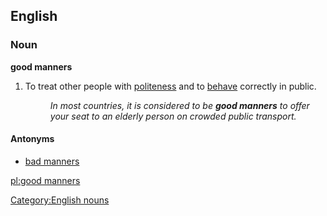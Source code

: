 ==English==

===Noun===
'''good manners'''

# {{pluralonly}}To treat other people with [[politeness]] and to [[behave]] correctly in public.
#:''In most countries, it is considered to be '''good manners''' to offer your seat to an elderly person on crowded public transport.''

====Antonyms====
*[[bad manners]]

[[Category:English nouns]]

[[pl:good manners]]